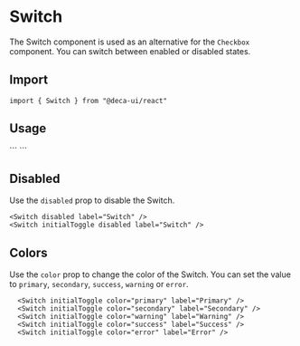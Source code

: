

# Switch
The Switch component is used as an alternative for the `Checkbox` component. You can switch between enabled or disabled states.

## Import
```
import { Switch } from "@deca-ui/react"
```

## Usage
<ComponentWrapper>
  <Switch initialToggle label="Switch" />
</ComponentWrapper>
```
<Switch initialToggle label="Switch" />
```

## Disabled
Use the `disabled` prop to disable the Switch.
<ComponentWrapper>
  <Switch disabled label="Switch" />
  <Switch initialToggle disabled label="Switch" />
</ComponentWrapper>
```
<Switch disabled label="Switch" />
<Switch initialToggle disabled label="Switch" />
```

## Colors
Use the `color` prop to change the color of the Switch. You can set the value to `primary`, `secondary`, `success`, `warning` or `error`.
<ComponentWrapper>
  <Switch initialToggle color="primary" label="Primary" />
  <Switch initialToggle color="secondary" label="Secondary" />
  <Switch initialToggle color="success" label="Success" />
  <Switch initialToggle color="warning" label="Warning" />
  <Switch initialToggle color="error" label="Error" />
</ComponentWrapper>

```
  <Switch initialToggle color="primary" label="Primary" />
  <Switch initialToggle color="secondary" label="Secondary" />
  <Switch initialToggle color="warning" label="Warning" />
  <Switch initialToggle color="success" label="Success" />
  <Switch initialToggle color="error" label="Error" />
```

